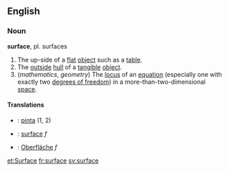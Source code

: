 == English ==
=== Noun ===
'''surface''', pl. surfaces

# The up-side of a [[flat]] [[object]] such as a [[table]].
# The [[outside]] [[hull]] of a [[tangible]] [[object]].
# (''mathematics'', ''geometry'') The [[locus]] of an [[equation]] (especially one with exactly two [[degree of freedom|degrees of freedom]]) in a more-than-two-dimensional [[space]].

==== Translations ====

*{{fi}}: [[pinta]] (1, 2)
*{{fr}}: [[surface]] ''f''
*{{de}}: [[Oberfläche]] ''f''

[[et:Surface]]
[[fr:surface]]
[[sv:surface]]